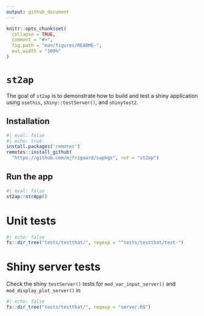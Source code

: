 ```yaml
---
output: github_document
---
```


<!-- README.md is generated from README.Rmd. Please edit that file -->

```r
knitr::opts_chunk$set(
  collapse = TRUE,
  comment = "#>",
  fig.path = "man/figures/README-",
  out.width = "100%"
)
```

# `st2ap`

<!-- badges: start -->
<!-- badges: end -->

The goal of `st2ap` is to demonstrate how to build and test a shiny application using `usethis`, `shiny::testServer()`, and `shinytest2`.

## Installation

```r
#| eval: false
#| echo: true
install.packages('remotes')
remotes::install_github(
  "https://github.com/mjfrigaard/sapkgs", ref = "st2ap")
```

## Run the app

```r
#| eval: false
st2ap::strApp()
```

# Unit tests 

```r
#| echo: false
fs::dir_tree("tests/testthat/", regexp = "^tests/testthat/test-")
```


# Shiny server tests 

Check the shiny `testServer()` tests for `mod_var_input_server()` and `mod_display_plot_server()` in

```r
#| echo: false
fs::dir_tree("tests/testthat/", regexp = "server.R$")
```




